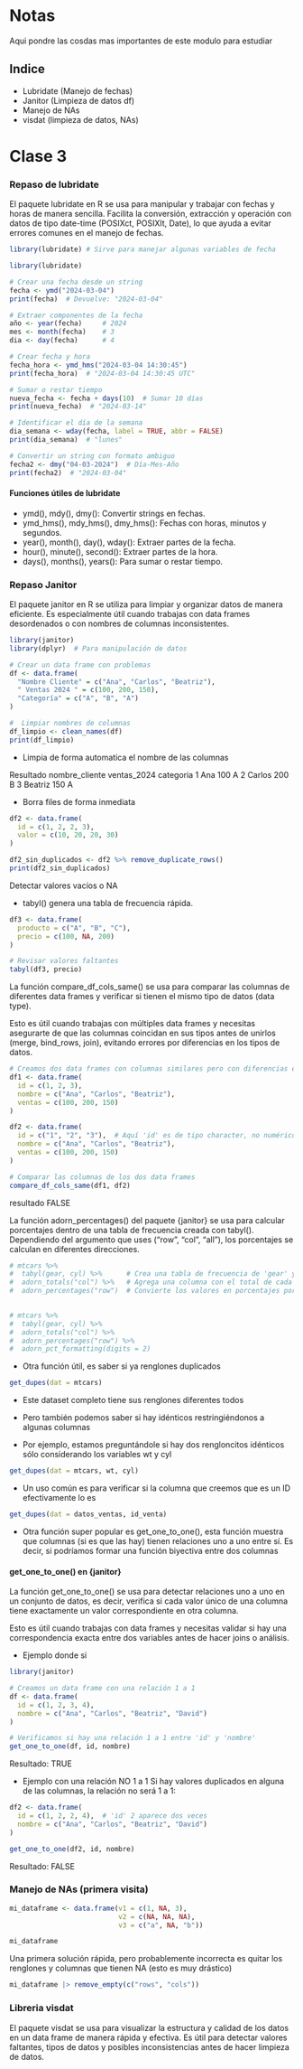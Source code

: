 # Notas

Aqui pondre las cosdas mas importantes de este modulo para estudiar

## Indice 

- Lubridate (Manejo de fechas)
- Janitor   (Limpieza de datos df)
- Manejo de NAs 
- visdat  (limpieza de datos, NAs)



# Clase 3

### Repaso de lubridate

El paquete lubridate en R se usa para manipular y trabajar con fechas y horas de manera sencilla. Facilita la conversión, extracción y operación con datos de tipo date-time (POSIXct, POSIXlt, Date), lo que ayuda a evitar errores comunes en el manejo de fechas.

```r

library(lubridate) # Sirve para manejar algunas variables de fecha

library(lubridate)

# Crear una fecha desde un string
fecha <- ymd("2024-03-04")
print(fecha)  # Devuelve: "2024-03-04"

# Extraer componentes de la fecha
año <- year(fecha)     # 2024
mes <- month(fecha)    # 3
dia <- day(fecha)      # 4

# Crear fecha y hora
fecha_hora <- ymd_hms("2024-03-04 14:30:45")
print(fecha_hora)  # "2024-03-04 14:30:45 UTC"

# Sumar o restar tiempo
nueva_fecha <- fecha + days(10)  # Sumar 10 días
print(nueva_fecha)  # "2024-03-14"

# Identificar el día de la semana
dia_semana <- wday(fecha, label = TRUE, abbr = FALSE)
print(dia_semana)  # "lunes"

# Convertir un string con formato ambiguo
fecha2 <- dmy("04-03-2024")  # Día-Mes-Año
print(fecha2)  # "2024-03-04"

```


#### Funciones útiles de lubridate
- ymd(), mdy(), dmy(): Convertir strings en fechas.
- ymd_hms(), mdy_hms(), dmy_hms(): Fechas con horas, minutos y segundos.
- year(), month(), day(), wday(): Extraer partes de la fecha.
- hour(), minute(), second(): Extraer partes de la hora.
- days(), months(), years(): Para sumar o restar tiempo.



### Repaso Janitor

El paquete janitor en R se utiliza para limpiar y organizar datos de manera eficiente. Es especialmente útil cuando trabajas con data frames desordenados o con nombres de columnas inconsistentes.



```r

library(janitor)
library(dplyr)  # Para manipulación de datos

# Crear un data frame con problemas
df <- data.frame(
  "Nombre Cliente" = c("Ana", "Carlos", "Beatriz"),
  " Ventas 2024 " = c(100, 200, 150),
  "Categoría" = c("A", "B", "A")
)

#  Limpiar nombres de columnas
df_limpio <- clean_names(df)
print(df_limpio)

```
+ Limpia de forma automatica el nombre de las columnas

Resultado 
  nombre_cliente ventas_2024 categoria
1          Ana         100         A
2       Carlos         200         B
3      Beatriz         150         A


+ Borra files de forma inmediata

```r
df2 <- data.frame(
  id = c(1, 2, 2, 3),
  valor = c(10, 20, 20, 30)
)

df2_sin_duplicados <- df2 %>% remove_duplicate_rows()
print(df2_sin_duplicados)

```


Detectar valores vacíos o NA

+ tabyl() genera una tabla de frecuencia rápida.


```r
df3 <- data.frame(
  producto = c("A", "B", "C"),
  precio = c(100, NA, 200)
)

# Revisar valores faltantes
tabyl(df3, precio)

```



La función compare_df_cols_same() se usa para comparar las columnas de diferentes data frames y verificar si tienen el mismo tipo de datos (data type).

Esto es útil cuando trabajas con múltiples data frames y necesitas asegurarte de que las columnas coincidan en sus tipos antes de unirlos (merge, bind_rows, join), evitando errores por diferencias en los tipos de datos.



```r
# Creamos dos data frames con columnas similares pero con diferencias en los tipos de datos
df1 <- data.frame(
  id = c(1, 2, 3),
  nombre = c("Ana", "Carlos", "Beatriz"),
  ventas = c(100, 200, 150)
)

df2 <- data.frame(
  id = c("1", "2", "3"),  # Aquí 'id' es de tipo character, no numérico
  nombre = c("Ana", "Carlos", "Beatriz"),
  ventas = c(100, 200, 150)
)

# Comparar las columnas de los dos data frames
compare_df_cols_same(df1, df2)
```

resultado FALSE


La función adorn_percentages() del paquete {janitor} se usa para calcular porcentajes dentro de una tabla de frecuencia creada con tabyl(). Dependiendo del argumento que uses ("row", "col", "all"), los porcentajes se calculan en diferentes direcciones.

```r
# mtcars %>%
#  tabyl(gear, cyl) %>%      # Crea una tabla de frecuencia de 'gear' y 'cyl'
#  adorn_totals("col") %>%   # Agrega una columna con el total de cada fila
#  adorn_percentages("row")  # Convierte los valores en porcentajes por fila
  

# mtcars %>%
#  tabyl(gear, cyl) %>%
#  adorn_totals("col") %>%
#  adorn_percentages("row") %>%
#  adorn_pct_formatting(digits = 2)  

```


+ Otra función útil, es saber si ya renglones duplicados

```r
get_dupes(dat = mtcars)
```

+ Este dataset completo tiene sus renglones diferentes todos

+ Pero también podemos saber si hay idénticos restringiéndonos a algunas columnas

+ Por ejemplo, estamos preguntándole si hay dos rengloncitos idénticos sólo considerando los variables wt y cyl

```r
get_dupes(dat = mtcars, wt, cyl)
```

+ Un uso común es para verificar si la columna que creemos que es un ID efectivamente lo es

```r
get_dupes(dat = datos_ventas, id_venta)
```

+ Otra función super popular es get_one_to_one(), esta función muestra que columnas (si es que las hay)
tienen relaciones uno a uno entre sí. Es decir, si podríamos formar una función biyectiva entre dos columnas


#### get_one_to_one() en {janitor}
La función get_one_to_one() se usa para detectar relaciones uno a uno en un conjunto de datos, es decir, verifica si cada valor único de una columna tiene exactamente un valor correspondiente en otra columna.

Esto es útil cuando trabajas con data frames y necesitas validar si hay una correspondencia exacta entre dos variables antes de hacer joins o análisis.

- Ejemplo donde si 

```r
library(janitor)

# Creamos un data frame con una relación 1 a 1
df <- data.frame(
  id = c(1, 2, 3, 4),
  nombre = c("Ana", "Carlos", "Beatriz", "David")
)

# Verificamos si hay una relación 1 a 1 entre 'id' y 'nombre'
get_one_to_one(df, id, nombre)
```

Resultado: TRUE

- Ejemplo con una relación NO 1 a 1
Si hay valores duplicados en alguna de las columnas, la relación no será 1 a 1:

```r
df2 <- data.frame(
  id = c(1, 2, 2, 4),  # 'id' 2 aparece dos veces
  nombre = c("Ana", "Carlos", "Beatriz", "David")
)

get_one_to_one(df2, id, nombre)

```

Resultado: FALSE

### Manejo de NAs (primera visita)

```r
mi_dataframe <- data.frame(v1 = c(1, NA, 3),
                           v2 = c(NA, NA, NA),
                           v3 = c("a", NA, "b"))

mi_dataframe
```

Una primera solución rápida, pero probablemente incorrecta es quitar los renglones y columnas que tienen NA (esto es muy drástico)

```r
mi_dataframe |> remove_empty(c("rows", "cols"))
```

### Libreria visdat 

El paquete visdat se usa para visualizar la estructura y calidad de los datos en un data frame de manera rápida y efectiva. Es útil para detectar valores faltantes, tipos de datos y posibles inconsistencias antes de hacer limpieza de datos.














```r

```